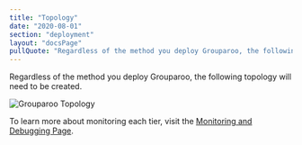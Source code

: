 ```yaml
---
title: "Topology"
date: "2020-08-01"
section: "deployment"
layout: "docsPage"
pullQuote: "Regardless of the method you deploy Grouparoo, the following topology will need to be created."
---
```


Regardless of the method you deploy Grouparoo, the following topology will need to be created.

<Image
  centered
  source="Grouparoo Topology"
  alt="Grouparoo Topology"
  src="docs/deployment/grouparoo-deployment-topology.png"
/>

To learn more about monitoring each tier, visit the [Monitoring and Debugging Page](/docs/deployment/monitoring-and-debugging).
